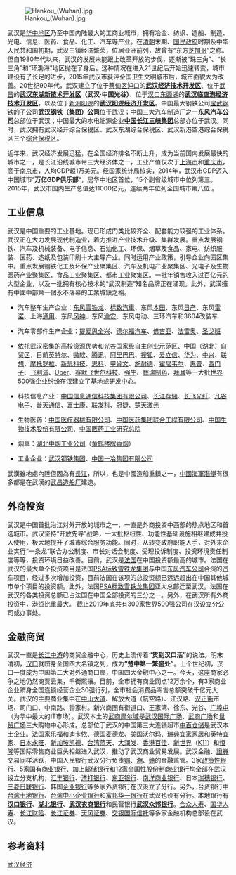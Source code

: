 {{武汉}}[[File:Hankou_(Wuhan).jpg|thumb]]

武汉是[[华中地区|华中地区]]乃至中国内陆最大的工商业城市，拥有冶金、纺织、造船、制造、光电、信息、医药、食品、化工、汽车等产业。在[[清朝|清朝]]末期、[[國民政府|国民政府]]时期及中华人民共和国初期，武汉三镇经济繁荣，位居亚洲前列，故曾有“东方[[芝加哥|芝加哥]]”之称。但自1980年代以来，武汉的发展未能跟上改革开放的步伐，逐渐被“珠三角”、“长三角”和“环渤海”地区抛在了身后。这种情况在进入21世纪后开始迅速转变，城市建设有了长足的进步，2015年武汉市获评全国卫生文明城市后，城市面貌大为改善。20世纪90年代，武汉建立了位于[[蔡甸区|蔡甸区]][[沌口|沌口]]的'''[[武汉经济技术开发区|武汉经济技术开发区]]'''、位于[[武昌|武昌]]的'''[[武汉东湖新技术开发区|武汉东湖新技术开发区]]（武汉·中国光谷）'''、位于[[汉口|汉口]][[东西湖区|东西湖]]的'''[[武汉吴家山经济技术开发区|武汉临空港经济技术开发区]]'''，以及位于[[新洲区|新洲]][[阳逻|阳逻]]的'''[[武汉阳逻经济开发区|武汉阳逻经济开发区]]'''。中国最大钢铁公司[[中国宝武钢铁集团有限公司|宝武钢铁]]的子公司'''[[武漢鋼鐵公司|武汉钢铁（集团）公司]]'''位于武汉；中国三大汽车制造厂之一'''[[东风汽车公司|东风汽车公司]]'''总部位于武汉；中国最大的水电能源企业'''[[中国长江三峡集团|中国长江三峡集团]]'''总部亦位于武汉。同时，武汉拥有武汉经开综合保税区、武汉东湖综合保税区、武汉新港空港综合保税区三个[[综合保税区|综合保税区]]。

近年来，武汉经济发展迅猛，在全国经济排名不断上升，成为当前国内发展最快的城市之一，是长江沿线城市带三大经济体之一，工业产值仅次于[[上海市|上海市]]和[[重庆市|重庆市]]，高于[[南京市|南京市]]，人均GDP超1万美元。经国家统计局核实，2014年，武汉市GDP迈入中国城市“'''万亿GDP俱乐部'''“，居华中地区首位，15个副省级城市中位列第三。2015年，武汉市国内生产总值达11000亿元，连续两年位列全国城市第八位 。

== 工业信息 ==
武汉是中国重要的工业基地。现已形成门类比较齐全、配套能力较强的工业体系。武汉正在大力发展现代制造业，着力推进产业技术升级、集群发展。重点发展钢铁、汽车及机械装备、电子信息、石油化工、环保、烟草及食品、家电、纺织服装、医药、造纸及包装印刷十大主导产业。同时运用产业政策，引导企业向园区集中。重点发展钢铁化工及环保产业聚集区、汽车及机电产业聚集区、光电子及生物医药产业聚集区、食品工业聚集区、都市工业聚集区。一批年销售收入过百亿元的大型企业，以及一批拥有核心技术的“武汉制造”知名品牌正在涌现。此外，武漢擁有中國中部第一個永不落幕的工業城鎮之稱。

*汽车整车生产企业：[[神龙汽车|东风雪铁龙]]、[[标致汽車|标致汽車]]、东风[[本田|本田]]、东风[[日产|日产]]、东风[[雷诺|雷诺]]、上海[[通用|通用]]、东风[[风神|风神]]、东风[[渝安|渝安]]、东风电动、三环汽车和3604改装车

*汽车零部件生产企业：[[提爱思全兴|提爱思全兴]]、[[德尔福汽车|德尔福汽车]]、[[佛吉亚|佛吉亚]]、[[法雷奥|法雷奥]]、[[圣戈班|圣戈班]]

*依托武汉密集的高校资源优势和[[光谷|光谷]]国家级自主创业示范区、[[中国（湖北）自由贸易试验区|中国（湖北）自贸区]]，目前[[英特尔|英特尔]]、[[微软|微软]]、[[腾讯|腾讯]]、[[阿里巴巴|阿里巴巴]]、[[搜狐|搜狐]]、[[爱立信|爱立信]]、[[华为|华为]]、[[中兴通讯|中兴]]、[[联想|联想]]、[[摩托罗拉|摩托罗拉]]、[[新思科技|新思科技]]、[[思科|思科]]、[[甲骨文|甲骨文]]、[[施耐德|施耐德]]、[[霍尼韦尔|霍尼韦尔]]、[[惠普|惠普]]、[[西门子|西门子]]、[[飞利浦|飞利浦]]、[[Uber|Uber]]、[[赛默飞世尔科技|赛默飞世尔科技]]、[[强生|强生]]、[[辉瑞制药|辉瑞制药]]、[[拜耳|拜耳]]等一大批[[世界500强|世界500强]]企业纷纷在汉建立了基地或研发中心。

*科技信息产业：[[中国信息通信科技集团有限公司|中国信息通信科技集团有限公司]]、[[长江存储|长江存储]]、[[长飞光纤|长飞光纤]]、[[凡谷电子|凡谷电子]]、[[普天通信|普天通信]]、[[富士康|富士康]]、[[联发科|联发科]]、[[冠捷|冠捷]]、[[楚天激光|楚天激光]]

*生物医药：[[中国医疗器械有限公司|中国医疗器械有限公司]]、[[中国医药集团联合工程有限公司|中国医药集团联合工程有限公司]]、[[中国生物技术股份有限公司|中国生物技术股份有限公司]]、[[中国医药工业研究总院|中国医药工业研究总院]]

*烟草：[[湖北中烟工业公司|湖北中烟工业公司]]（[[黄鹤楼牌香烟|黄鹤楼牌香烟]]）

*工业企业：[[武汉钢铁集团|武汉钢铁集团]]、[[中国一冶集团有限公司|中国一冶集团有限公司]]

武漢雖地處內陸但因為有[[長江|長江]]，所以，也是中國造船重鎮之一，[[解放軍海軍|中國海軍]][[潛艇|潛艇]]有很多都是在武漢的[[中国船舶重工集团#控股公司与子公司|武昌造船厂]]建造。

== 外商投资 ==
武汉是中国首批沿江对外开放的城市之一，一直是外商投资中西部的热点地区和首选城市。武汉坚持“开放先导”战略，一大批枢纽性、功能性基础设施相继建成并投入使用，极大地提升了城市综合服务功能。同时，从转变政府职能入手，对外来企业实行“一条龙”联合办公制度、市长对话会制度、受理投诉制度、投资环境责任制度等等，投资环境日益改善。目前，武汉是[[法国|法国]]在中国投资额最高的城市。法国在武汉的最大单个投资项目是法国[[标致雪铁龙集团|PSA标致雪铁龙集团]]与中国[[东风汽车公司|东风汽车公司]]合资的[[汽车|汽车]]项目，经过多次增加投资，目前法国在该项的总投资额已远远超出在中国其他城市单个项目的投资额。此外，法国[[标致雪铁龙集团|PSA标致雪铁龙集团]]亚太总部迁至武汉。法国在武汉的各类投资总额已占法国在中国全部投资的三分之一。另外，在武汉所有外商投资中，港资比重最大。  截止2019年底共有300家[[世界500强|世界500强]]公司在汉设立分公司或办事处。

== 金融商贸 ==
武汉一直是[[长江中游|长江中游]]的商贸金融中心，历史上流传着'''“货到汉口活”'''的说法。明末清初，[[汉口|汉口]]就跻身全国四大名镇之列，成为'''“楚中第一繁盛处”'''。上个世纪初，汉口一度成为中国第二大对外通商口岸，中国四大金融中心之一。今天，这座商家必争之地仍然商贾云集，千街熙攘。目前，全市拥有商业网点12万余个，有3家商业企业跻身全国连锁经营企业30强行列，全市社会消费品零售总额突破千亿元大关。武汉的主要商业集中在[[中山大道_(武汉市)|中山大道]]、解放大道（航空路）、江汉路、[[汉正街|汉正街]]市场、司门口、中南路、钟家村。新兴商圈有街道口、王家湾、徐东、光谷、[[广埠屯|广埠屯]]（为华中最大的IT市场）。武汉本土的[[武商摩尔城|武商摩尔城]]是[[武汉国际广场|武汉国际广场]]、[[武商广场|武商广场]]和[[世贸广场|世贸广场]]三大购物中心形成。总部位于武汉的中国第三大连锁超市[[中百仓储|中百仓储]]是武汉本土企业。[[法国|法国]][[家乐福|家乐福]]和[[迪卡侬|迪卡侬]]、[[德国|德国]][[麦德龙|麦德龙]]、[[美国|美国]][[沃尔玛|沃尔玛]]、[[瑞典|瑞典]][[宜家家居|宜家家居]]和[[英特宜家|英特宜家]]、[[日本|日本]][[永旺|永旺]]、[[新加坡|新加坡]][[凯德|凯德]]、[[台湾|台湾]][[蓝天|蓝天]]、[[大润发|大润发]]、[[香港|香港]][[百佳|百佳]]、[[新世界|新世界]]（[[K11|K11]]）和[[恒隆|恒隆]]等国际零售商业巨头相继进入武汉，推动了武汉商业贸易发展。武汉金融、[[證券|證券]]交易同样活跃，中国人民银行武汉分行负责[[湖北省|鄂]]、[[湘|湘]]、[[赣|赣]]的金融监管。3家[[政策性银行|政策性银行]]、5家国有[[商业银行|商业银行]]、加上[[邮储银行|邮储银行]]和12家全国性股份制商业银行均全部在武汉设立分支机构，[[滙豐|汇丰银行]]、[[渣打银行|渣打银行]]、[[东亚银行|东亚银行]]、[[南洋商业银行|南洋商业银行]]、日本[[瑞穗银行|瑞穗银行]]、[[三菱日联银行|三菱日联银行]]、韩国[[企业银行|企业银行]]等多家外资银行在汉设立了分行。另外，台资银行中[[台湾土地银行|台湾土地银行]]、[[台湾中小企业银行|台湾中小企业银行]]和[[富邦华一银行|富邦华一银行]]在武汉也设有分行。本地银行有'''[[汉口银行|汉口银行]]'''、'''[[湖北银行|湖北银行]]'''、'''[[武汉农村商业银行|武汉农商银行]]'''和民营银行'''[[武汉众邦银行|武汉众邦银行]]'''。[[合众人寿|合众人寿]]、[[国华人寿|国华人寿]]、[[长江财险|长江财险]]、[[长江证券|长江证券]]、[[天风证券|天风证券]]、[[交银国际信托|交银国际信托]]等多家金融机构总部设在武汉。

== 参考资料 ==
<references/>

[[Category:武汉经济|]]